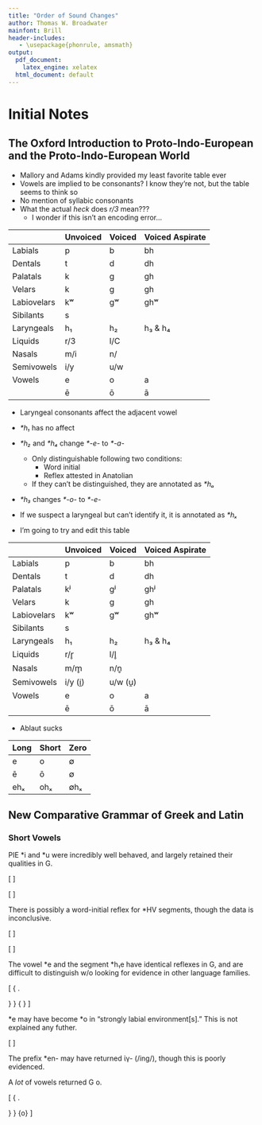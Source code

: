 ```yaml
---
title: "Order of Sound Changes"
author: Thomas W. Broadwater
mainfont: Brill
header-includes:
   - \usepackage{phonrule, amsmath}
output:
  pdf_document:
    latex_engine: xelatex
  html_document: default
---
```


# Initial Notes



## The Oxford Introduction to Proto-Indo-European and the Proto-Indo-European World

-  Mallory and Adams kindly provided my least favorite table ever
  -  Vowels are implied to be consonants? I know they're not, but the table seems to think so
  -  No mention of syllabic consonants
  -  What the actual *heck* does *r/3* mean???
      -  I wonder if this isn't an encoding error...

|             | Unvoiced | Voiced | Voiced Aspirate |
|-------------|----------|--------|-----------------|
| Labials     | p        | b      | bh              |
| Dentals     | t        | d      | dh              |
| Palatals    | k        | g      | gh              |
| Velars      | k        | g      | gh              |
| Labiovelars | kʷ       | gʷ     | ghʷ             |
| Sibilants   | s        |        |                 |
| Laryngeals  | h₁       | h₂     | h₃ & h₄         |
| Liquids     | r/3      | l/C    |                 |
| Nasals      | m/i      | n/     |                 |
| Semivowels  | i/y      | u/w    |                 |
| Vowels      | e        | o      | a               |
|             | ē        | ō      | ā               |

-  Laryngeal consonants affect the adjacent vowel
  - *\*h₁* has no affect
  - *\*h₂* and *\*h₄* change *\*-e-* to *\*-a-*
    -  Only distinguishable following two conditions:
        -  Word initial
        -  Reflex attested in Anatolian
    -  If they can't be distinguished, they are annotated as *\*hₐ*
  -  *\*h₃* changes *\*-o-* to *\*-e-*
-  If we suspect a laryngeal but can't identify it, it is annotated as *\*hₓ*

-  I'm going to try and edit this table

|             | Unvoiced | Voiced  | Voiced Aspirate |
|-------------|----------|---------|-----------------|
| Labials     | p        | b       | bh              |
| Dentals     | t        | d       | dh              |
| Palatals    | kʲ       | gʲ      | ghʲ             |
| Velars      | k        | g       | gh              |
| Labiovelars | kʷ       | gʷ      | ghʷ             |
| Sibilants   | s        |         |                 |
| Laryngeals  | h₁       | h₂      | h₃ & h₄         |
| Liquids     | r/r̥      | l/l̥     |                 |
| Nasals      | m/m̥      | n/n̥     |                 |
| Semivowels  | i/y (i̯)  | u/w (u̯) |                 |
| Vowels      | e        | o       | a               |
|             | ē        | ō       | ā               |

-  Ablaut sucks

| Long | Short | Zero |
|------|-------|------|
| e    | o     | ∅    |
| ē    | ō     | ∅    |
| ehₓ | ohₓ   | ∅hₓ  |


## New Comparative Grammar of Greek and Latin

### Short Vowels

PIE \*i and \*u were incredibly well behaved, and largely retained their
qualities in G.

\[
  \phon{\mathrm{*i}}{\mathrm{ι}}
\]

\[
  \phon{\mathrm{*u}}{\mathrm{υ}}
\]

There is possibly a word-initial reflex for \*HV segments, though the data
is inconclusive.

\[
  \phonl{*\mathrm{h\textsubscript{1}u}}{\mathrm{ευ}}{\#}
\]

\[
  \phonl{*\mathrm{h\textsubscript{2}u}}{\mathrm{αυ}}{\#}
\]

The vowel \*e and the segment \*h₁e have identical reflexes in G, and are
difficult to distinguish w/o looking for evidence in other language families.

\[
  \phon
    {
      \left.
      \begin{matrix}
        \mathrm{*e} \\
        \mathrm{*h\textsubscript{1}e}
      \end{matrix}
      \right\}
    }
    {
      \mathrm{ε}
    }
\]

\*e may have become \*o in "strongly labial environment[s]."
This is not explained any futher.

\[
  \phonb{\mathrm{\*e}}{\mathrm{\*o}}{\mathrm{¿}~}{~\mathrm{?}}
\]

The prefix \*en- may have returned ἰγ- (/ing/),
though this is poorly evidenced.

A *lot* of vowels returned G ο.

\[
  \phon
    {
      \left.
      \begin{matrix}
        \mathrm{o} \\
        \mathrm{h\textsubscript{2}o} \\
        \mathrm{h\textsubscript{3}o} \\
        \mathrm{h\textsubscript{3}e}
      \end{matrix}
      \right\}
    }
    {o}
\]


